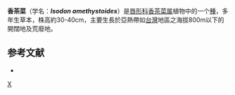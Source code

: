 {{Speciesbox
| taxon = Isodon amethystoides
| binomial_authority = (Bentham) H. Hara
| synonyms = 
* ''Rabdosia amethystoides'' <small>(Benth) Hara</small>
* ''Rabdosia daitonensis''
* ''Plectranthus amethystoides''
* ''Plectranthus daitonensis''
* ''Plectranthus sinensis''
* ''Plectranthus dubius''
}}

'''香茶菜'''（学名：'''''Isodon amethystoides'''''）是[[唇形科|唇形科]][[香茶菜属|香茶菜属]]植物中的一个[[種|種]]，多年生草本，株高約30-40cm，主要生長於亞熱帶如[[台灣|台灣]]地區之海拔800m以下的開闊地及荒廢地。

== 参考文献 ==
{{refbegin}}
* {{CPNI| zh=台湾香茶菜 | id=256-44765 | binomial=Rabdosia daitonensis | authority=(Hayata) H. Hara | var= | accessdate=2013-01-17}}
{{refend}}

{{taxonbar}}
[[Category:香茶菜属|X]]